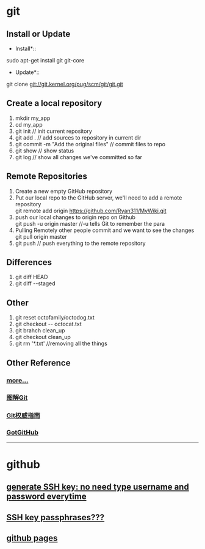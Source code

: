 = git =
== Install or Update ==
*Install*::
sudo apt-get install git git-core

*Update*::
git clone git://git.kernel.org/pug/scm/git/git.git

== Create a local repository ==
# mkdir my_app
# cd my_app
# git init  // init current repository
# git add . // add sources to repository in current dir
# git commit -m "Add the original files"    // commit files to repo
# git show  // show status
# git log   // show all changes we've committed so far

== Remote Repositories ==
# Create a new empty GitHub repository
# Put our local repo to the GitHub server, we'll need to add a remote repository<br>git remote add origin https://github.com/Ryan311/MyWiki.git
# push our local changes to origin repo on Github<br>git push -u origin master   //-u tells Git to remember the para
# Pulling Remotely  other people commit and we want to see the changes<br>git pull origin master
# git push  // push everything to the remote repository

== Differences ==
# git diff HEAD
# git diff --staged

== Other ==
# git reset octofamily/octodog.txt
# git checkout -- octocat.txt
# git brahch clean_up
# git checkout clean_up
# git rm '*.txt'    //removing all the things

== Other Reference ==
=== [[http://josephj.com/entry.php?id=308|more...]] ===
=== [[http://marklodato.github.io/visual-git-guide/index-zh-cn.html#basic-usage|图解Git]] ===
=== [[http://www.worldhello.net/gotgit/|Git权威指南]] ===
=== [[http://www.worldhello.net/doc/|GotGitHub]] ===

----------------------------------------------------------------------------------------------------------------------------------------
= github =

== [[https://help.github.com/articles/generating-ssh-keys|generate SSH key: no need type username and password everytime]] ==
== [[https://help.github.com/articles/working-with-ssh-key-passphrases|SSH key passphrases???]] ==
== [[http://pages.github.com/|github pages]] ==


